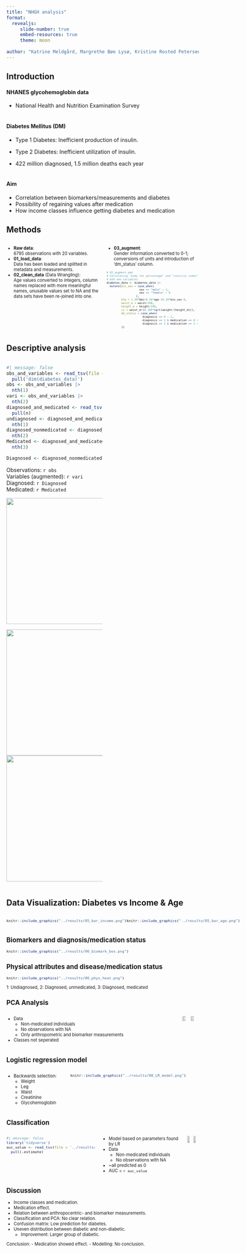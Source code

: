 ```yaml
---
title: "NHGH analysis"
format:
  revealjs:
     slide-number: true
     embed-resources: true
     theme: moon
      
author: "Katrine Meldgård, Margrethe Bøe Lysø, Kristine Rosted Petersen, Enrico Leonardi and Pernille Jensen"
---
```


## Introduction {.smaller}
#### NHANES glycohemoglobin data
- National Health and Nutrition Examination Survey
\
\

#### Diabetes Mellitus (DM) 

- Type 1 Diabetes: Inefficient production of insulin. 
\

- Type 2 Diabetes: Inefficient utilization of insulin.
\

-   422 million diagnosed, 1.5 million deaths each year
\
\

#### Aim
-   Correlation between biomarkers/measurements and diabetes 
-   Possibility of regaining values after medication
-   How income classes influence getting diabetes and medication


## Methods
:::: {.columns}
::: {.column width="50%"}
<div style="font-size: 0.8em">
- <strong>Raw data</strong>:<br />6795 observations with 20 variables.<br />
- <strong>01_load_data</strong>:<br />Data has been loaded and splitted in metadata and measurements.<br />
- <strong>02_clean_data</strong> (Data Wrangling):<br />Age values converted to integers, column names replaced with more meaningful names, unusable values set to NA and the data sets have been re-joined into one. <br />
</div>
:::

::: {.column width="50%"}
<div style="font-size: 0.8em">
- <strong>03_augment</strong>:<br />Gender information converted to 0-1; conversions of units and introduction of 'dm_status' column.
<br /></div>
<div style="font-size: 0.6em">
```.r
# 03_augment.qmd
# Calculating "body fat percentage" and "conicity index".
# Add new variables
diabetes_data <- diabetes_data |> 
  mutate(bin_sex = case_when(
                    sex == "male" ~ 1,
                    sex == "female" ~ 0
                  ),
         bfp = 1.39*bmi+0.16*age-10.34*bin_sex-9,
         waist_m = waist/100,
         height_m = height/100,
         ci = waist_m/(0.109*sqrt(weight/(height_m))),
         dm_status = case_when(
                      diagnosis == 0 ~ 1,
                      diagnosis == 1 & medication == 0 ~ 2,
                      diagnosis == 1 & medication == 1 ~ 3
         ))
```
</div>
:::
::::

## Descriptive analysis
::: {.column width="50%"}
::: {.nonincremental}

```r
#| message: false
obs_and_variables <- read_tsv(file = '../results/04_obs_and_variables.tsv') |>
  pull('dim(diabetes_data)')
obs <- obs_and_variables |> 
  nth(1)
vari <- obs_and_variables |> 
  nth(2)
diagnosed_and_medicated <- read_tsv(file = '../results/04_diagnosed_and_medicated.tsv') |>
  pull(n)
undiagnosed <- diagnosed_and_medicated |> 
  nth(1) 
diagnosed_nonmedicated <- diagnosed_and_medicated |> 
  nth(2)
Medicated <- diagnosed_and_medicated |> 
  nth(3)

Diagnosed <- diagnosed_nonmedicated + Medicated
```

Observations: `r obs` \
Variables (augmented): `r vari` \
Diagnosed: `r Diagnosed` \
Medicated: `r Medicated` \

![](../results/04_age_dist.png){.absolute bottom=0 left=0 width="500" height="330"}
:::
![](../results/04_bmi_dist.png){.absolute top=0 right=0 width="500" height="330"}
![](../results/04_bmi_dist_diagnosed.png){.absolute bottom=0 right=0 width="500" height="330"}
:::

## Data Visualization: Diabetes vs Income & Age
<div style="font-size: 0.8em">
<div>
<!-- Left: Plot 1 and 2 -->
<div style="display: flex;">
<div style="flex: 1;">
```r
knitr::include_graphics("../results/05_bar_income.png")
```
</div>
<!-- Right: Plot 3 -->
<div style="flex: 1">
```r
knitr::include_graphics("../results/05_bar_age.png")
```
</div></div>

## Biomarkers and diagnosis/medication status

```r
knitr::include_graphics("../results/06_biomark_box.png")
```

## Physical attributes and disease/medication status

```r
knitr::include_graphics("../results/06_phys_heat.png")
```

::: aside
1: Undiagnosed, 2: Diagnosed, unmedicated, 3: Diagnosed, medicated
:::

## PCA Analysis {.smaller}
:::: {.columns}

::: {.column width="50%"}
::: {.nonincremental}
- Data
  - Non-medicated individuals
  - No observations with NA
  - Only anthropometric and biomarker measurements
- Classes not seperated
:::
:::


![](../results/07_PCA_plot.png){.absolute top=0 width=43% right=0}
![](../results/07_pc_variance.png){.absolute bottom=0 width=43% right=0}

::::




## Logistic regression model {.smaller}
:::: {.columns}
::: {.column width="30%"}
- Backwards selection:
   - Weight
   - Leg
   - Waist
   - Creatinine
   - Glycohemoglobin
:::
::: {.column width="67%"}

```r
knitr::include_graphics("../results/08_LR_model.png")
```
:::
::::

## Classification {.smaller}
:::: {.columns}
```r
#| message: false
library('tidyverse')
auc_value <- read_tsv(file = '../results/auc_value.tsv') |>
  pull(.estimate)
```


::: {.column width="60%"}
::: {.nonincremental}
- Model based on parameters found by LR
- Data
  - Non-medicated individuals
  - No observations with NA
- ~all predicted as 0
- AUC = `r auc_value`
:::

:::

![](../results/09_classification_conf_matrix.png){.absolute top=0 width=43% right=0}
![](../results/09_classification_ROC_curve.png){.absolute bottom=0 width=43% right=0}

::::


## Discussion
-  Income classes and medication.
-  Medication effect.
-  Relation between anthropocentric- and biomarker measurements.
-  Classification and PCA: No clear relation.
-  Confusion matrix: Low prediction for diabetes.
-  Uneven distribution between diabetic and non-diabetic.
    -  Improvement: Larger group of diabetic.


Conclusion:
- Medication showed effect.
- Modelling: No conclusion.





